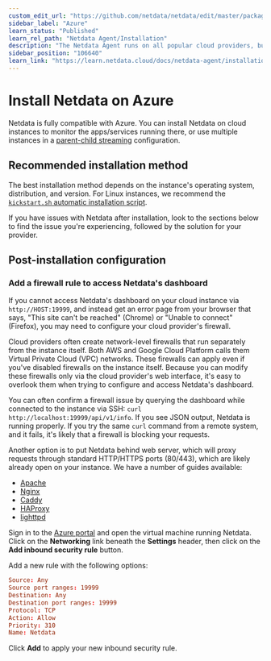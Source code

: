 ```yaml
---
custom_edit_url: "https://github.com/netdata/netdata/edit/master/packaging/installer/methods/azure.md"
sidebar_label: "Azure"
learn_status: "Published"
learn_rel_path: "Netdata Agent/Installation"
description: "The Netdata Agent runs on all popular cloud providers, but often requires additional steps and configuration for full functionality."
sidebar_position: "106640"
learn_link: "https://learn.netdata.cloud/docs/netdata-agent/installation/azure"
---
```



# Install Netdata on Azure

Netdata is fully compatible with Azure. 
You can install Netdata on cloud instances to monitor the apps/services running there, or use
multiple instances in a [parent-child streaming](/docs/observability-centralization-points/metrics-centralization-points-%20netdata-parents%20/configuring-metrics-centralization-points) configuration.

## Recommended installation method

The best installation method depends on the instance's operating system, distribution, and version. For Linux instances,
we recommend the [`kickstart.sh` automatic installation script](/docs/netdata-agent/installation/one-line-installer-for-all-linux-systems).

If you have issues with Netdata after installation, look to the sections below to find the issue you're experiencing,
followed by the solution for your provider.

## Post-installation configuration

### Add a firewall rule to access Netdata's dashboard

If you cannot access Netdata's dashboard on your cloud instance via `http://HOST:19999`, and instead get an error page
from your browser that says, "This site can't be reached" (Chrome) or "Unable to connect" (Firefox), you may need to
configure your cloud provider's firewall.

Cloud providers often create network-level firewalls that run separately from the instance itself. Both AWS and Google
Cloud Platform calls them Virtual Private Cloud (VPC) networks. These firewalls can apply even if you've disabled
firewalls on the instance itself. Because you can modify these firewalls only via the cloud provider's web interface,
it's easy to overlook them when trying to configure and access Netdata's dashboard.

You can often confirm a firewall issue by querying the dashboard while connected to the instance via SSH: `curl
http://localhost:19999/api/v1/info`. If you see JSON output, Netdata is running properly. If you try the same `curl`
command from a remote system, and it fails, it's likely that a firewall is blocking your requests.

Another option is to put Netdata behind web server, which will proxy requests through standard HTTP/HTTPS ports
(80/443), which are likely already open on your instance. We have a number of guides available:

-   [Apache](/docs/developer-and-contributor-corner/configuring/securing-netdata-agents/reverse-proxies/apache)
-   [Nginx](/docs/developer-and-contributor-corner/configuring/securing-netdata-agents/reverse-proxies/nginx)
-   [Caddy](/docs/developer-and-contributor-corner/configuring/securing-netdata-agents/reverse-proxies/caddy)
-   [HAProxy](/docs/developer-and-contributor-corner/configuring/securing-netdata-agents/reverse-proxies/haproxy)
-   [lighttpd](/docs/developer-and-contributor-corner/configuring/securing-netdata-agents/reverse-proxies/lighttpd-v1.4.x)

Sign in to the [Azure portal](https://portal.azure.com) and open the virtual machine running Netdata. Click on the
**Networking** link beneath the **Settings** header, then click on the **Add inbound security rule** button.

Add a new rule with the following options:

```conf
Source: Any
Source port ranges: 19999
Destination: Any
Destination port ranges: 19999
Protocol: TCP
Action: Allow
Priority: 310
Name: Netdata
```

Click **Add** to apply your new inbound security rule.



